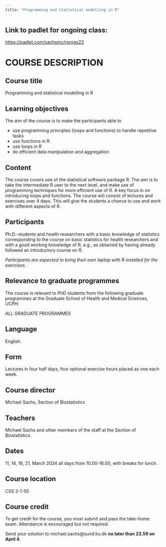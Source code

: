 ```yaml
---
title: "Programming and statistical modelling in R"
---
```


## Link to padlet for ongoing class: 

[https://padlet.com/sachsmc/rprogs23](https://padlet.com/sachsmc/rprogs23)


# COURSE DESCRIPTION

## Course title 

Programming and statistical modelling in R

## Learning objectives

The aim of the course is to make the participants able to 

- use programming principles (loops and functions) to handle repetitive tasks 
- use functions in R 
- use loops in R 
- do efficient data manipulation and aggregation

## Content

The course covers use of the statistical software package R. The aim is to take the intermediate R user to the next level, and make use of programming techniques for more efficient use of R. A key focus in on introducing loops and functions. The course will consist of lectures and exercises over 4 days. This will give the students a chance to use and work with different aspects of R. 

## Participants

Ph.D.-students and health researchers with a basic knowledge of statistics corresponding to the course on basic statistics for health researchers and with a good working knowledge of R, e.g., as obtained by having already followed an introductory course on R. 

_Participants are expected to bring their own laptop with R installed for the exercises._ 


## Relevance to graduate programmes

The course is relevant to PhD students from the following graduate programmes at the Graduate School of Health and Medical Sciences, UCPH:

ALL GRADUATE PROGRAMMES

## Language
English.

## Form
Lectures in four half days, four optional exercise hours placed as one each week.

## Course director
Michael Sachs, Section of Biostatistics

## Teachers
Michael Sachs and other members of the staff at the Section of Biostatistics.

## Dates
11, 14, 18, 21, March 2024 all days from 10.00-16.00, with breaks for lunch.

## Course location

CSS 2-1-55

## Course credit

To get credit for the course, you must submit and pass the take-home exam. Attendance is encouraged but not required.

Send your solution to michael.sachs@sund.ku.dk __no later than 23.59 on April 4__. 

